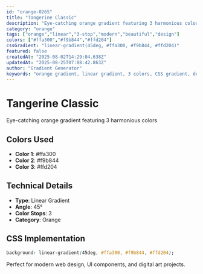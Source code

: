 ```yaml
---
id: "orange-0265"
title: "Tangerine Classic"
description: "Eye-catching orange gradient featuring 3 harmonious colors"
category: "orange"
tags: ["orange","linear","3-stop","modern","beautiful","design"]
colors: ["#ffa300","#f9b844","#ffd204"]
cssGradient: "linear-gradient(45deg, #ffa300, #f9b844, #ffd204)"
featured: false
createdAt: "2025-08-02T14:29:04.638Z"
updatedAt: "2025-08-25T07:08:42.863Z"
author: "Gradient Generator"
keywords: "orange gradient, linear gradient, 3 colors, CSS gradient, design, #ffa300, #f9b844, #ffd204"
---
```


# Tangerine Classic

Eye-catching orange gradient featuring 3 harmonious colors

## Colors Used
- **Color 1**: #ffa300
- **Color 2**: #f9b844
- **Color 3**: #ffd204

## Technical Details
- **Type**: Linear Gradient
- **Angle**: 45°
- **Color Stops**: 3
- **Category**: Orange

## CSS Implementation
```css
background: linear-gradient(45deg, #ffa300, #f9b844, #ffd204);
```

Perfect for modern web design, UI components, and digital art projects.
